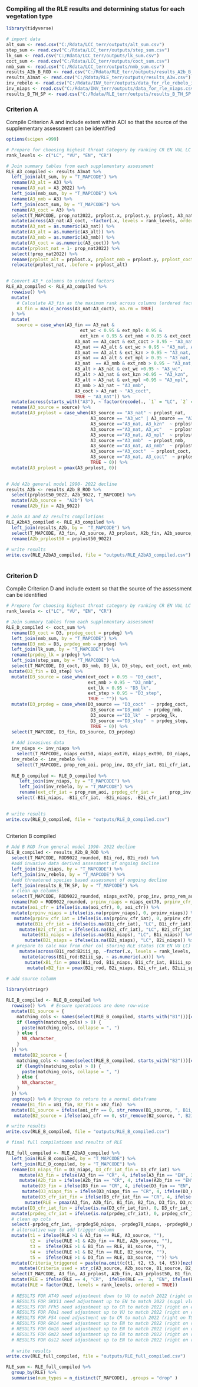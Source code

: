 ### Compiling all the RLE results and determining status for each vegetation type

```r
library(tidyverse)

# import data
alt_sum <- read.csv("C:/Rdata/LCC_terr/outputs/alt_sum.csv")
step_sum <- read.csv("C:/Rdata/LCC_terr/outputs/step_sum.csv")
lk_sum <- read.csv("C:/Rdata/LCC_terr/outputs/lk_sum.csv")
coct_sum <- read.csv("C:/Rdata/LCC_terr/outputs/coct_sum.csv")
nmb_sum <- read.csv("C:/Rdata/LCC_terr/outputs/nmb_sum.csv")
results_A2b_B_ROD <- read.csv("C:/Rdata/RLE_terr/outputs/results_A2b_B_ROD.csv")
results_A3nat <- read.csv("C:/Rdata/RLE_terr/outputs/results_A3w.csv")
inv_rebelo <- read.csv("C:/Rdata/INV_terr/outputs/data_for_rle_rebelo_invwc.csv")
inv_niaps <- read.csv("C:/Rdata/INV_terr/outputs/data_for_rle_niaps.csv")
results_B_TH_SP <- read.csv("C:/Rdata/RLE_terr/outputs/results_B_TH_SP.csv")


```

### Criterion A

Compile Criterion A and include extent within AOI so that the source of the supplementary assessment can be identified

```r
options(scipen =999)

# Prepare for choosing highest threat category by ranking CR EN VUL LC
rank_levels <- c("LC", "VU", "EN", "CR")

# Join summary tables from each supplementary assessment
RLE_A3_compiled <- results_A3nat %>%
  left_join(alt_sum, by = "T_MAPCODE") %>%
  rename(A3_alt = A3) %>%
  rename(A3_nat = A3_2022) %>%
  left_join(nmb_sum, by = "T_MAPCODE") %>%
  rename(A3_nmb = A3) %>%
  left_join(coct_sum, by = "T_MAPCODE") %>%
  rename(A3_coct = A3) %>%
  select(T_MAPCODE, prop_nat2022, prplost.x, prplost.y, prplost, A3_nat, A3_alt, A3_nmb,  A3_coct, ext_wc, ext_kzn, ext_mpl, ext_nmb, ext_coct) %>%
  mutate(across(A3_nat:A3_coct, ~factor(.x, levels = rank_levels, ordered = TRUE))) %>%
  mutate(A3_nat = as.numeric(A3_nat)) %>%
  mutate(A3_alt = as.numeric(A3_alt)) %>%
  mutate(A3_nmb = as.numeric(A3_nmb)) %>%
  mutate(A3_coct = as.numeric(A3_coct)) %>%
  mutate(prplost_nat = 1- prop_nat2022) %>%
  select(!prop_nat2022) %>%
  rename(prplost_alt = prplost.x, prplost_nmb = prplost.y, prplost_coct = prplost ) %>%
  relocate(prplost_nat, .before = prplost_alt)
  

# Convert A3_* columns to ordered factors
RLE_A3_compiled <- RLE_A3_compiled %>%
  rowwise() %>%
  mutate(
    # Calculate A3_fin as the maximum rank across columns (ordered factors are automatically ranked)
    A3_fin = max(c_across(A3_nat:A3_coct), na.rm = TRUE)
  ) %>%
  mutate(
    source = case_when(A3_fin == A3_nat & 
                            ext_wc < 0.95 & ext_mpl< 0.95 &  
                            ext_kzn < 0.95 & ext_nmb < 0.95 & ext_coct < 0.95 ~ "A3_nat",
                          A3_nat == A3_coct & ext_coct > 0.95 ~ "A3_nat, A3_coct",
                          A3_nat == A3_alt & ext_wc > 0.95 ~ "A3_nat, A3_wc",
                          A3_nat == A3_alt & ext_kzn > 0.95 ~ "A3_nat, A3_kzn",
                          A3_nat == A3_alt & ext_mpl > 0.95 ~ "A3_nat, A3_mpl",
                          A3_nat  == A3_nmb & ext_nmb > 0.95 ~ "A3_nat, A3_nmb",
                          A3_alt > A3_nat & ext_wc >0.95 ~ "A3_wc",
                          A3_alt > A3_nat & ext_kzn >0.95 ~ "A3_kzn",
                          A3_alt > A3_nat & ext_mpl >0.95 ~ "A3_mpl",
                          A3_nmb > A3_nat ~ "A3_nmb", 
                          A3_coct > A3_nat ~ "A3_coct", 
                          TRUE ~ "A3_nat")) %>%
  mutate(across(starts_with("A3"), ~ factor(recode(., `1` = "LC", `2` = "VU", `3` = "EN", `4` = "CR"), levels = rank_levels, ordered = TRUE))) %>%
  rename(A3_source = source) %>%
  mutate(A3_prplost = case_when(A3_source == "A3_nat" ~ prplost_nat,
                                A3_source == "A3_wc" | A3_source == "A3_kzn" | A3_source == "A3_mpl"  ~ prplost_alt, 
                                A3_source =="A3_nat, A3_kzn"  ~ prplost_alt, 
                                A3_source =="A3_nat, A3_wc"   ~ prplost_alt, 
                                A3_source =="A3_nat, A3_mpl"  ~ prplost_alt,  
                                A3_source =="A3_nmb"  ~ prplost_nmb, 
                                A3_source =="A3_nat, A3_nmb"  ~ prplost_nmb, 
                                A3_source =="A3_coct"  ~ prplost_coct, 
                                A3_source =="A3_nat, A3_coct"  ~ prplost_coct,
                                TRUE ~ 0)) %>%
  mutate(A3_prplost = pmax(A3_prplost, 0)) 

 
# Add A2b general model 1990- 2022 decline
results_A2b <- results_A2b_B_ROD %>%
  select(prplost50_9022, A2b_9022, T_MAPCODE) %>%
  mutate(A2b_source =  "A2b") %>%
  rename(A2b_fin = A2b_9022)

# Join A3 and A2 results compilations
RLE_A2bA3_compiled <- RLE_A3_compiled %>%
  left_join(results_A2b, by =  "T_MAPCODE") %>%
  select(T_MAPCODE, A3_fin, A3_source, A3_prplost, A2b_fin, A2b_source, prplost50_9022) %>%
  rename(A2b_prplost50 = prplost50_9022)
 
# write results
write.csv(RLE_A2bA3_compiled, file = "outputs/RLE_A2bA3_compiled.csv")              
   
```

### Criterion D

Compile Criterion D and include extent so that the source of the assessment can be identified

```r

# Prepare for choosing highest threat category by ranking CR EN VUL LC
rank_levels <- c("LC", "VU", "EN", "CR")

# Join summary tables from each supplementary assessment
RLE_D_compiled <- coct_sum %>%
  rename(D3_coct = D3, prpdeg_coct = prpdeg) %>%
  left_join(nmb_sum, by = "T_MAPCODE") %>%
  rename(D3_nmb = D3, prpdeg_nmb = prpdeg) %>%
  left_join(lk_sum, by = "T_MAPCODE") %>%
  rename(prpdeg_lk = prpdeg) %>%
  left_join(step_sum, by = "T_MAPCODE") %>%
  select(T_MAPCODE, D3_coct, D3_nmb, D3_lk, D3_step, ext_coct, ext_nmb, ext_lk, ext_step, prpdeg_coct, prpdeg_nmb, prpdeg_lk, prpdeg_step) %>%
 mutate(D3_fin = D3_step) %>%
  mutate(D3_source = case_when(ext_coct > 0.95 ~ "D3_coct", 
                               ext_nmb > 0.95 ~ "D3_nmb", 
                               ext_lk > 0.95 ~ "D3_lk", 
                               ext_step > 0.95 ~ "D3_step", 
                               TRUE ~ "")) %>%
  mutate(D3_prpdeg = case_when(D3_source == "D3_coct"  ~ prpdeg_coct, 
                                D3_source =="D3_nmb"  ~ prpdeg_nmb,  
                                D3_source =="D3_lk"  ~ prpdeg_lk,  
                                D3_source =="D3_step"  ~ prpdeg_step,   
                                TRUE ~ 0)) %>%
  select(T_MAPCODE, D3_fin, D3_source, D3_prpdeg) 
  
  # Add invasives data
  inv_niaps <- inv_niaps %>%
    select(T_MAPCODE, niaps_ext50, niaps_ext70, niaps_ext90, D3_niaps, B1i_niaps, B2i_niaps)
  inv_rebelo <- inv_rebelo %>%
    select(T_MAPCODE, prop_rem_aoi, prop_inv, D3_cfr_iat, B1i_cfr_iat, B2i_cfr_iat)
  
  RLE_D_compiled <- RLE_D_compiled %>%
     left_join(inv_niaps, by = "T_MAPCODE") %>%
     left_join(inv_rebelo, by = "T_MAPCODE") %>%
     rename(ext_cfr_iat = prop_rem_aoi, prpdeg_cfr_iat =      prop_inv, prpdeg50_niaps = niaps_ext50,             prpdeg70_niaps = niaps_ext70, prpdeg90_niaps = niaps_ext90) %>%
    select(-B1i_niaps, -B1i_cfr_iat, -B2i_niaps, -B2i_cfr_iat) 
  

# write results
write.csv(RLE_D_compiled, file = "outputs/RLE_D_compiled.csv")   
  
```

Criterion B compiled

```r
# Add B ROD from general model 1990- 2022 decline
RLE_B_compiled <- results_A2b_B_ROD %>%
  select(T_MAPCODE, ROD9022_rounded, B1i_rod, B2i_rod) %>%
  #add invasive data derived assessment of ongoing decline
  left_join(inv_niaps, by = "T_MAPCODE") %>%
  left_join(inv_rebelo, by = "T_MAPCODE") %>%
  #add threatened species based assessment of ongoing decline
  left_join(results_B_TH_SP, by = "T_MAPCODE") %>%
  # clean up columns
  select(T_MAPCODE, ROD9022_rounded, niaps_ext70, prop_inv, prop_rem_aoi, B1i_rod, B2i_rod, B1i_niaps, B2i_niaps, B1i_cfr_iat, B2i_cfr_iat, B1iii_sp, B2iii_sp) %>%
  rename(RoD = ROD9022_rounded, prpinv_niaps = niaps_ext70, prpinv_cfr_iat = prop_inv, aoi_cfr = prop_rem_aoi) %>%
  mutate(aoi_cfr = ifelse(is.na(aoi_cfr), 0, aoi_cfr)) %>% 
  mutate(prpinv_niaps = ifelse(is.na(prpinv_niaps), 0, prpinv_niaps)) %>%
   mutate(prpinv_cfr_iat = ifelse(is.na(prpinv_cfr_iat), 0, prpinv_cfr_iat)) %>%
    mutate(B1i_cfr_iat = ifelse(is.na(B1i_cfr_iat), "LC", B1i_cfr_iat)) %>%
     mutate(B2i_cfr_iat = ifelse(is.na(B2i_cfr_iat), "LC", B2i_cfr_iat)) %>%
      mutate(B1i_niaps = ifelse(is.na(B1i_niaps), "LC", B1i_niaps)) %>%
       mutate(B2i_niaps = ifelse(is.na(B2i_niaps), "LC", B2i_niaps)) %>%
  # prepare to calc max from char col storing RLE status (CR EN VU LC)
     mutate(across(B1i_rod:B2iii_sp, ~factor(.x, levels = rank_levels, ordered = TRUE))) %>%
      mutate(across(B1i_rod:B2iii_sp, ~ as.numeric(.x))) %>%
       mutate(xB1_fin = pmax(B1i_rod, B1i_niaps, B1i_cfr_iat, B1iii_sp, na.rm = TRUE)) %>%
        mutate(xB2_fin = pmax(B2i_rod, B2i_niaps, B2i_cfr_iat, B2iii_sp, na.rm = TRUE))
  
# add source column       

library(stringr)

RLE_B_compiled <- RLE_B_compiled %>%
  rowwise() %>%  # Ensure operations are done row-wise
  mutate(B1_source = {
    matching_cols <- names(select(RLE_B_compiled, starts_with("B1")))[c_across(starts_with("B1")) == xB1_fin]
    if (length(matching_cols) > 0) {
      paste(matching_cols, collapse = ", ")
    } else {
      NA_character_
    }
  }) %>%
   mutate(B2_source = {
    matching_cols <- names(select(RLE_B_compiled, starts_with("B2")))[c_across(starts_with("B2")) == xB2_fin]
    if (length(matching_cols) > 0) {
      paste(matching_cols, collapse = ", ")
    } else {
      NA_character_
    }
  }) %>%
  ungroup() %>% # Ungroup to return to a normal dataframe  
  rename(B1_fin = xB1_fin, B2_fin = xB2_fin)  %>%
  mutate(B1_source = ifelse(aoi_cfr == 0, str_remove(B1_source, ", B1i_cfr_iat"), B1_source)) %>%
   mutate(B2_source = ifelse(aoi_cfr == 0, str_remove(B2_source, ", B2i_cfr_iat"), B2_source))

# write results
write.csv(RLE_B_compiled, file = "outputs/RLE_B_compiled.csv") 

```

```r
# final full compilations and results of RLE

RLE_full_compiled <- RLE_A2bA3_compiled %>%
  left_join(RLE_B_compiled, by = "T_MAPCODE") %>%
  left_join(RLE_D_compiled, by = "T_MAPCODE") %>%
  rename(D3_niaps_fin = D3_niaps, D3_cfr_iat_fin = D3_cfr_iat) %>%
     mutate(A3_fin = ifelse(A3_fin == "CR", 4, ifelse(A3_fin == "EN", 3, ifelse(A3_fin == "VU", 2, 1)))) %>%
     mutate(A2b_fin = ifelse(A2b_fin == "CR", 4, ifelse(A2b_fin == "EN", 3, ifelse(A2b_fin == "VU", 2, 1)))) %>%
      mutate(D3_fin = ifelse(D3_fin == "CR", 4, ifelse(D3_fin == "EN", 3, ifelse(D3_fin == "VU", 2, 1)))) %>%
      mutate(D3_niaps_fin = ifelse(D3_niaps_fin == "CR", 4, ifelse(D3_niaps_fin == "EN", 3, ifelse(D3_niaps_fin == "VU", 2, 1)))) %>%
      mutate(D3_cfr_iat_fin = ifelse(D3_cfr_iat_fin == "CR", 4, ifelse(D3_cfr_iat_fin == "EN", 3, ifelse(D3_cfr_iat_fin == "VU", 2, 1)))) %>%
       mutate(RLE = pmax(A3_fin, A2b_fin, B1_fin, B2_fin, D3_fin, D3_niaps_fin, D3_cfr_iat_fin, na.rm = TRUE)) %>%
  mutate(D3_cfr_iat_fin = ifelse(is.na(D3_cfr_iat_fin), 0, D3_cfr_iat_fin)) %>%
  mutate(prpdeg_cfr_iat = ifelse(is.na(prpdeg_cfr_iat), 0, prpdeg_cfr_iat)) %>%
  # clean up cols
  select(-prpdeg_cfr_iat, -prpdeg50_niaps, -prpdeg70_niaps, -prpdeg90_niaps, -ext_cfr_iat) %>%
  # alternative way to add trigger column
  mutate(t1 = ifelse(RLE >1 & A3_fin == RLE, A3_source, ""),
         t2 =  ifelse(RLE >1 & A2b_fin == RLE, A2b_source, ""),
         t3 =  ifelse(RLE >1 & B1_fin == RLE, B1_source, ""),
         t4 =  ifelse(RLE >1 & B2_fin == RLE, B2_source, ""),
         t5 =  ifelse(RLE >1 & D3_fin == RLE, D3_source, "")) %>%
  mutate(Criteria_triggered = paste(na.omit(c(t1, t2, t3, t4, t5))[nzchar(na.omit(c(t1, t2, t3, t4, t5)))], collapse = ", ")) %>%
     mutate(Criteria_used = str_c(A3_source, A2b_source, B1_source, B2_source, D3_source, sep = ", ")) %>%
  select(T_MAPCODE, A3_fin, A3_prplost, A2b_fin, A2b_prplost50, B1_fin, B2_fin, RoD, D3_fin, D3_prpdeg, prpinv_niaps, prpinv_cfr_iat, RLE, Criteria_triggered, Criteria_used) %>%
  mutate(RLE = ifelse(RLE == 4, "CR",  ifelse(RLE ==  3, "EN", ifelse(RLE ==  2, "VU", "LC")))) %>%
  mutate(RLE = factor(RLE, levels = rank_levels, ordered = TRUE))
  
  # RESULTS FOR AT49 need adjustment down to VU to match 2022 (right on threshold perhaps uplist?)
  # RESULTS FOR SKV11 need adjustment up to EN to match 2022 (suppl vlok )
  # RESULTS FOR FFh5 need adjustment up to CR to match 2022 (right on eoo threshold of 2000km2)
  # RESULTS FOR FOa1 need adjustment up to VU to match 2022 (right on rod threshold)
  # RESULTS FOR FS4 need adjustment up to CR to match 2022 (right on TS/km2 threshold)
  # RESULTS FOR Gh14 need adjustment up to EN to match 2022 (right on rod threshold)
  # RESULTS FOR Gm16 need adjustment up to EN to match 2022 (right on rod threshold)
  # RESULTS FOR Gm22 need adjustment up to EN to match 2022 (right on rod threshold)
  # RESULTS FOR Gs12 need adjustment up to EN to match 2022 (right on rod threshold)
  
  # write results
write.csv(RLE_full_compiled, file = "outputs/RLE_full_compiled.csv") 

RLE_sum <- RLE_full_compiled %>%
  group_by(RLE) %>%
  summarise(num_types = n_distinct(T_MAPCODE), .groups = "drop" )
   
```
